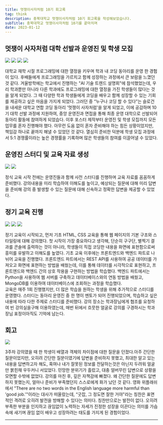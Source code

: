 ```yaml
---
title: 멋쟁이사자처럼 10기 회고록
tag: think
description: 충북대학교 멋쟁이사자처럼 10기 회고록을 작성해보았습니다.
subTitle: 충북대학교 멋쟁이사자처럼 10기를 끝마치며
date: 2023-01-12
---
```


## 멋쟁이 사자처럼 대학 선발과 운영진 및 학생 모집

![](/images/experience/retrospect-likelion/1.png)
![](/images/experience/retrospect-likelion/2.jpeg)
![](/images/experience/retrospect-likelion/3.png)
![](/images/experience/retrospect-likelion/4.png)

<div className="bg-my-gray py-1 px-5 text-base font-medium rounded-xl dark:text-white dark:bg-gray-800">
  대학교 재학 시절 프로그래밍에 대한 열정을 키우며 학과 내 코딩 동아리를 운영 한 경험이 있다.
  후배들에게 프로그래밍을 가르치고 함께 성장하는 과정에서 큰 보람을 느꼈던 것 같다. 겨울방학에는
  학교에서 진행하는 "AI 기술 트렌드 설명회"에 참석했었는데, 우리 학과뿐만 아니라 다른 학과에도
  프로그래밍에 대한 열정을 가진 학생들이 많다는 것을 알게 되었다. 그 때 다양한 학과 학생들에게
  코딩을 배우고 함께 성장할 수 있는 기회를 제공하고 싶은 마음을 가지게 되었다. 그러던 중 “누구나
  코딩 할 수 있다”는 슬로건을 내세운 대학교 연합 코딩 동아리 '멋쟁이 사자처럼'을 알게 되었고, 이에
  공감하며 10기 대학 선발 과정에 지원하여, 중앙 운영진과 면접을 통해 최종 운영 대학으로 선발되어
  동아리 활동에 참여하게 되었습다. 이후 포스터 제작부터 운영진 및 학생 모집까지 모든 업무를 혼자
  진행해야 했다. 아무런 도움 없이 혼자 준비해야 하는 힘든 상황이었지만, 책임감 하나로 끝까지 해낼 수
  있었던 것 같다. 열심히 준비한 덕분에 학생 모집 과정에서 5:1 경쟁률이라는 높은 경쟁률을 기록하며
  많은 학생들의 참여를 이끌어낼 수 있었다.
</div>

## 운영진 스터디 및 교육 자료 생성

![](/images/experience/retrospect-likelion/5.jpeg)
![](/images/experience/retrospect-likelion/6.jpeg)

<div className="bg-my-gray py-1 px-5 text-base font-medium rounded-xl dark:text-white dark:bg-gray-800">
  정식 교육 시작 전에는 운영진들과 함께 사전 스터디를 진행하며 교육 자료를 꼼꼼하게 준비했다.
  강의내용을 미리 학습하여 이해도를 높이고, 예상되는 질문에 대해 미리 답변을 준비해 강의 중 발생할
  수 있는 질문에 대해 신속하고 정확한 답변을 제공할 수 있었다.
</div>

## 정기 교육 진행

![](/images/experience/retrospect-likelion/7.png)
![](/images/experience/retrospect-likelion/8.jpg)
![](/images/experience/retrospect-likelion/9.jpg)

<div className="bg-my-gray py-1 px-5 text-base font-medium rounded-xl dark:text-white dark:bg-gray-800">
  정기 교육이 시작되고, 먼저 기초 HTML, CSS 교육을 통해 웹 페이지의 기본 구조와 스타일링에 대해
  강의했다. 첫 시작이 가장 중요하다고 생각해, 단순히 구구단, 별찍기 결과를 콘솔에 출력하는 것이
  아니라, 학생들이 직접 코딩한 내용을 화면에 표현함으로써 흥미를 유발하고 이해도를 높였다. 기초 교육
  이후에는 프론트엔드와 백엔드 파트로 나뉘어 교육을 진행했다. 프론트엔드 파트에서는 REST API를
  사용하여 공공 데이터를 가져오고 화면에 표현하는 방법을 배웠는데, 이를 통해 데이터를 시각적으로
  표현하고, 프론트엔드와 백엔드 간의 상호 작용을 구현하는 방법을 학습했다. 백엔드 파트에서는
  Python을 사용하여 웹 서버를 구축하고 데이터베이스와의 연동 방법을 배웠고, MongoDB를 이용하여
  데이터베이스에 조회하는 과정을 학습했다.
</div>

<div className="mt-4 bg-my-gray py-1 px-5 text-base font-medium rounded-xl dark:text-white dark:bg-gray-800">
  교육은 매주 1회 진행했지만, 더 많은 학습을 원하는 학생을 위해 추가적으로 스터디를 운영했다.
  스터디는 동아리 운영진 중 한 명이 멘토가 되어 진행되었으며, 학습하고 싶은 내용에 따라 다한 주제로
  스터디를 준비했다. 강의 장소는 학과장님에게 협조를 요청하여 빈 강의실을구해 이용하였는데, 매번
  뒤에서 흐뭇한 얼굴로 강의를 구경하시는 학과장님 표정이아직도 기억에 남는다.
</div>

## 회고

![](/images/experience/retrospect-likelion/10.png)

<div className="bg-my-gray py-1 px-5 text-base font-medium rounded-xl dark:text-white dark:bg-gray-800">
  3주차 강의였을 때 한 학생이 배열과 객체의 차이점에 대한 질문을 던졌다.아주 간단한 질문이었지만,
  오히려 간단한 질문이였기에 답변을 준비하지 못했고, 최대한 알고 있는 내용을 답변하고자 해도, 혹여나
  내가 잘못된 정보를 전달하는것은 아닌지 두려워 얼굴만 붉힌채 우두커니 서있었다. 민망한 분위기가
  흘렀고, 대충 얼버무린 답변으로 상황을 모면할 수밖에 없었다. 강의를 마친 후, 깊은 자책감에 빠졌다.
  왜 간단한 질문에도 답변하지 못했는지, 얼마나 준비가 부족했던지 스스로에게 화가 났던 것 같다. 영화
  위플래쉬에서 "There are no two words in the English language more harmful than 'good job.'"이라는
  대사가 떠올랐는데, “굿잡, 그 정도면 잘한 거야"라는 칭찬은 표면적인 격려로 오히려 발전을 방해할 수
  있다는 의미다. 칭찬만으로는 발전이 없다. 오히려 부족한 부분을 인지하고 끊임없이 노력하는 자세가
  진정한 성장을 이끈다는 의미를 가슴 속에 새기며 끊임 없이 배우고 성장하려는 태도를 가지게 된
  경험이었다.
</div>

---
